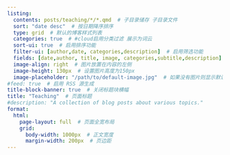 ```yaml
---
listing:
  contents: posts/teaching/*/*.qmd  # 子目录储存 子目录文件
  sort: "date desc"  # 按日期降序排序
  type: grid  # 默认的博客样式列表
  categories: true  # #cloud启用分类过滤 展示为词云
  sort-ui: true  # 启用排序功能
  filter-ui: [author,date, categories,description]  # 启用筛选功能
  fields: [date,author, title, image, categories,subtitle,description]  # 显示日期、标题、阅读时间、描述和分类
  image-align: right  # 图片放置在内容的左侧
  image-height: 130px  # 设置图片高度为150px
  image-placeholder: "/path/to/default-image.jpg"  # 如果没有图片则显示默认图片
#feed: true  # 启用 RSS 源生成
title-block-banner: true  # 关闭标题块横幅
title: "Teaching"  # 页面标题
#description: "A collection of blog posts about various topics."
format:
  html:
    page-layout: full  # 页面全宽布局
    grid:
      body-width: 1000px  # 正文宽度
      margin-width: 200px  # 页边距
---
```

:::{#posts-listing}
:::